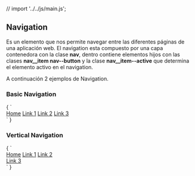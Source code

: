// import  '../../js/main.js';

<Meta title="Componentes/Navigation" />

## Navigation

Es un elemento que nos permite navegar entre las diferentes páginas de una aplicación web.
El navigation esta compuesto por una capa contenedora con la clase **nav**, dentro contiene 
elementos hijos con las clases  **nav__item nav--button** y la clase **nav__item--active** que determina el elemento activo en 
el navigation.

A continuación 2 ejemplos de Navigation.

### Basic Navigation 

<Preview>
  <Story name="Basic navigation" height="80px">
		{
        `<div class="nav bg-black text-white mt-10">
            <a class="nav__item nav--button nav__item--active text-white" href="#">Home</a>
            <a class="nav__item nav--button text-white" href="#">Link 1</a>
            <a class="nav__item nav--button text-white" href="#">Link 2</a>
            <a class="nav__item nav--button text-white" href="#">Link 3</a>
        </div>`
    }
	</Story>
</Preview>


### Vertical Navigation 

<Preview>
  <Story name="Vertical basic navigation" height="160px">
		{
        `<div class="nav-vert bg-black text-white mt-10" style="max-width:150px;">
            <a class="nav-vert__item nav--button active text-white" href="#">Home</a>
            <a class="nav-vert__item nav--button text-white" href="#">Link 1</a>
            <a class="nav-vert__item nav--button text-white" href="#">Link 2</a>
            <a class="nav-vert__item nav--button text-white" href="#">Link 3</a>
        </div>`
        }
	</Story>
</Preview>